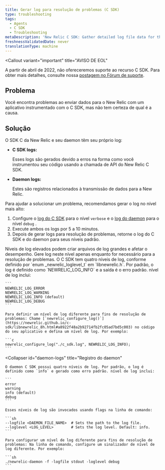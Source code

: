 ```yaml
---
title: Gerar log para resolução de problemas (C SDK)
type: troubleshooting
tags:
  - Agents
  - C SDK
  - Troubleshooting
metaDescription: 'New Relic C SDK: Gather detailed log file data for the SDK and daemon to diagnose problems, then return logs to their default levels.'
freshnessValidatedDate: never
translationType: machine
---
```


<Callout
  variant="important"
  title="AVISO DE EOL"
>
  A partir de abril de 2022, não ofereceremos suporte ao recurso C SDK. Para obter mais detalhes, consulte nossa [postagem no Fórum de suporte](https://discuss.newrelic.com/t/q1-bulk-eol-announcement-fy23/181744).
</Callout>

## Problema

Você encontra problemas ao enviar dados para o New Relic com um aplicativo instrumentado com o C SDK, mas não tem certeza de qual é a causa.

## Solução

O SDK C da New Relic e seu daemon têm seu próprio log:

* <DoNotTranslate>**C SDK logs:**</DoNotTranslate>

  Esses logs são gerados devido a erros na forma como você instrumentou seu código usando a chamada de API do New Relic C SDK.

* <DoNotTranslate>**Daemon logs:**</DoNotTranslate>

  Estes são registros relacionados à transmissão de dados para a New Relic.

Para ajudar a solucionar um problema, recomendamos gerar o log no nível mais alto:

1. Configure o [log do C SDK](#c-sdk-logs) para o nível `verbose` e o [log do daemon](#daemon-logs) para o nível `debug` .
2. Execute ambos os logs por 5 a 10 minutos.
3. Depois de gerar logs para resolução de problemas, retorne o log do C SDK e do daemon para seus níveis padrão.

<Callout variant="caution">
  Níveis de log elevados podem criar arquivos de log grandes e afetar o desempenho. Gere log neste nível apenas enquanto for necessário para a resolução de problemas.
</Callout>

<CollapserGroup>
  <Collapser
    id="c-sdk-logs"
    title="Registro do SDK C"
  >
    O C SDK tem quatro níveis de log, conforme definido por `enum _newrelic_loglevel_t` em `libnewrelic.h`. Por padrão, o log é definido como `NEWRELIC_LOG_INFO` e a saída é o erro padrão. nível de log inclui:

    ```
    NEWRELIC_LOG_ERROR
    NEWRELIC_LOG_WARNING
    NEWRELIC_LOG_INFO (default)
    NEWRELIC_LOG_DEBUG
    ```

    Para definir um nível de log diferente para fins de resolução de problemas: Chame [`newrelic_configure_log()`](https://newrelic.github.io/c-sdk/libnewrelic_8h.html#a8922f48a2b92714fb2fc05ad7bd5c003) no código do seu aplicativo e defina um nível de log. Por exemplo:

    ```c
    newrelic_configure_log("./c_sdk.log", NEWRELIC_LOG_INFO);
    ```
  </Collapser>

  <Collapser
    id="daemon-logs"
    title="Registro do daemon"
  >
    O daemon C SDK possui quatro níveis de log. Por padrão, o log é definido como `info` e gerado como erro padrão. nível de log inclui:

    ```
    error
    warning
    info (default)
    debug
    ```

    Esses níveis de log são invocados usando flags na linha de comando:

    ```sh
    --logfile <DAEMON_FILE_NAME>  # Sets the path to the log file.
    --loglevel <LOG_LEVEL>        # Sets the log level. Default: info.
    ```

    Para configurar um nível de log diferente para fins de resolução de problemas: Na linha de comando, configure um sinalizador de nível de log diferente. Por exemplo:

    ```sh
    ./newrelic-daemon -f -logfile stdout -loglevel debug
    ```
  </Collapser>
</CollapserGroup>